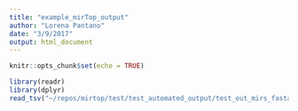 ```yaml
---
title: "example_mirTop_output"
author: "Lorena Pantano"
date: "3/9/2017"
output: html_document
---
```


```r
knitr::opts_chunk$set(echo = TRUE)
```


```r
library(readr)
library(dplyr)
read_tsv("~/repos/mirtop/test/test_automated_output/test_out_mirs_fasta/sim_isomir.mirna") %>% knitr::kable()
```


